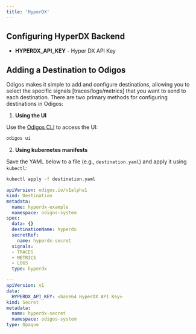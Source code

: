 ```yaml
---
title: 'HyperDX'
---
```


## Configuring HyperDX Backend

- **HYPERDX_API_KEY** - Hyper DX API Key

## Adding a Destination to Odigos

Odigos makes it simple to add and configure destinations, allowing you to select the specific signals [traces/logs/metrics] that you want to send to each destination. There are two primary methods for configuring destinations in Odigos:

1. **Using the UI**

Use the [Odigos CLI](https://docs.odigos.io/cli/odigos_ui) to access the UI:

```bash
odigos ui
```

2. **Using kubernetes manifests**

Save the YAML below to a file (e.g., `destination.yaml`) and apply it using `kubectl`:

```bash
kubectl apply -f destination.yaml
```


```yaml
apiVersion: odigos.io/v1alpha1
kind: Destination
metadata:
  name: hyperdx-example
  namespace: odigos-system
spec:
  data: {}
  destinationName: hyperdx
  secretRef:
    name: hyperdx-secret
  signals:
  - TRACES
  - METRICS
  - LOGS
  type: hyperdx

---
apiVersion: v1
data:
  HYPERDX_API_KEY: <base64 HyperDX API Key>
kind: Secret
metadata:
  name: hyperdx-secret
  namespace: odigos-system
type: Opaque
```